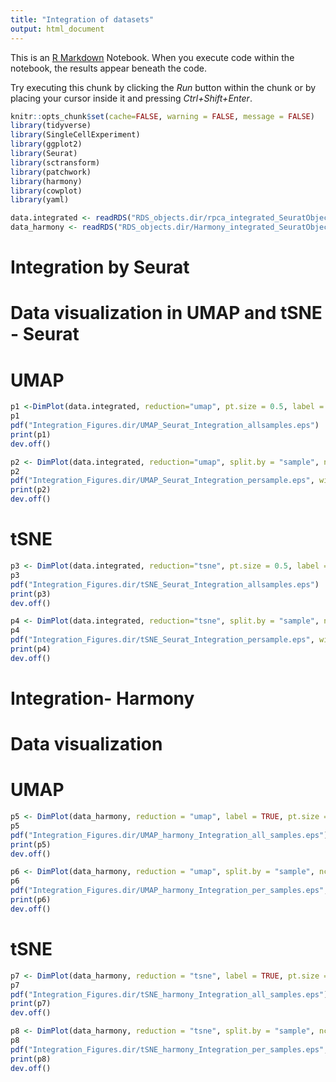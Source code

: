 ```yaml
---
title: "Integration of datasets"
output: html_document
---
```


This is an [R Markdown](http://rmarkdown.rstudio.com) Notebook. When you execute code within the notebook, the results appear beneath the code. 

Try executing this chunk by clicking the *Run* button within the chunk or by placing your cursor inside it and pressing *Ctrl+Shift+Enter*. 

```r
knitr::opts_chunk$set(cache=FALSE, warning = FALSE, message = FALSE)
library(tidyverse)
library(SingleCellExperiment)
library(ggplot2)
library(Seurat)
library(sctransform)
library(patchwork)
library(harmony)
library(cowplot)
library(yaml)

data.integrated <- readRDS("RDS_objects.dir/rpca_integrated_SeuratObject.rds")
data_harmony <- readRDS("RDS_objects.dir/Harmony_integrated_SeuratObject.rds")

```

# Integration by Seurat 

# Data visualization in UMAP and tSNE - Seurat
# UMAP

```r

p1 <-DimPlot(data.integrated, reduction="umap", pt.size = 0.5, label = TRUE)
p1
pdf("Integration_Figures.dir/UMAP_Seurat_Integration_allsamples.eps")
print(p1)
dev.off()

p2 <- DimPlot(data.integrated, reduction="umap", split.by = "sample", ncol = 4, label = TRUE, pt.size = 0.5)
p2
pdf("Integration_Figures.dir/UMAP_Seurat_Integration_persample.eps", width=15, height=15)
print(p2)
dev.off()
```

# tSNE

```r

p3 <- DimPlot(data.integrated, reduction="tsne", pt.size = 0.5, label = TRUE)
p3
pdf("Integration_Figures.dir/tSNE_Seurat_Integration_allsamples.eps")
print(p3)
dev.off()

p4 <- DimPlot(data.integrated, reduction="tsne", split.by = "sample", ncol=4, label = TRUE, pt.size = 0.5)
p4
pdf("Integration_Figures.dir/tSNE_Seurat_Integration_persample.eps", width=15, height=15)
print(p4)
dev.off()

```

# Integration- Harmony

# Data visualization
# UMAP

```r

p5 <- DimPlot(data_harmony, reduction = "umap", label = TRUE, pt.size = .1)
p5
pdf("Integration_Figures.dir/UMAP_harmony_Integration_all_samples.eps")
print(p5)
dev.off()

p6 <- DimPlot(data_harmony, reduction = "umap", split.by = "sample", ncol = 4, label = TRUE)
p6
pdf("Integration_Figures.dir/UMAP_harmony_Integration_per_samples.eps", width=15, height=15)
print(p6)
dev.off()
```

# tSNE

```r

p7 <- DimPlot(data_harmony, reduction = "tsne", label = TRUE, pt.size = .1)
p7
pdf("Integration_Figures.dir/tSNE_harmony_Integration_all_samples.eps")
print(p7)
dev.off()

p8 <- DimPlot(data_harmony, reduction = "tsne", split.by = "sample", ncol = 4, label = TRUE)
p8
pdf("Integration_Figures.dir/tSNE_harmony_Integration_per_samples.eps", width=15, height=15)
print(p8)
dev.off()
```


